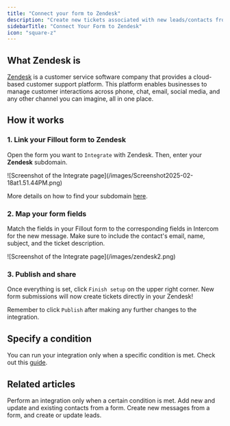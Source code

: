 ```yaml
---
title: "Connect your form to Zendesk"
description: "Create new tickets associated with new leads/contacts from a Fillout form, directly in Zendesk."
sidebarTitle: "Connect Your Form to Zendesk"
icon: "square-z"
---
```


## What Zendesk is

[Zendesk](https://www.zendesk.com/) is a customer service software company that provides a cloud-based customer support platform. This platform enables businesses to manage customer interactions across phone, chat, email, social media, and any other channel you can imagine, all in one place.

## How it works

### **1. Link your Fillout form to Zendesk**

Open the form you want to `Integrate` with Zendesk. Then, enter your **Zendesk** subdomain.

<Frame>
  ![Screenshot of the Integrate page](/images/Screenshot2025-02-18at1.51.44PM.png)
</Frame>

More details on how to find your subdomain [here](https://support.zendesk.com/hc/en-us/articles/4409381383578-Where-can-I-find-my-Zendesk-subdomain-).

### **2. Map your form fields**

Match the fields in your Fillout form to the corresponding fields in Intercom for the new message. Make sure to include the contact's email, name, subject, and the ticket description.

<Frame style={{ width: '528px', height: '391px' }}>
  ![Screenshot of the Integrate page](/images/zendesk2.png)
</Frame>

### **3. Publish and share**

Once everything is set, click `Finish setup` on the upper right corner. New form submissions will now create tickets directly in your Zendesk\!

Remember to click `Publish` after making any further changes to the integration.

## Specify a condition

You can run your integration only when a specific condition is met. Check out this [guide](/conditional-integration).

## Related articles

<CardGroup cols={3}>
  <Card title="Conditional integration logic" icon="gear-complex" iconType="regular" color="#FFC738" href="/conditional-integration">
    Perform an integration only when a certain condition is met.
  </Card>
  <Card title="Connect your form to ActiveCampaign" icon="greater-than" iconType="regular" color="#FFC738" href="/activecampaign">
    Add new and update and existing contacts from a form.
  </Card>
  <Card title="Connect your form to Intercom" icon="intercom" iconType="regular" color="#FFC738" href="/intercom">
    Create new messages from a form, and create or update leads.
  </Card>
</CardGroup>
